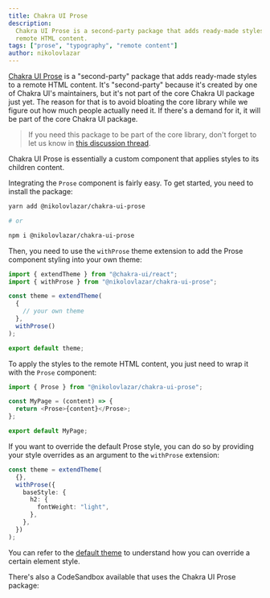 ```yaml
---
title: Chakra UI Prose
description:
  Chakra UI Prose is a second-party package that adds ready-made styles to
  remote HTML content.
tags: ["prose", "typography", "remote content"]
author: nikolovlazar
---
```


[Chakra UI Prose](https://github.com/nikolovlazar/chakra-ui-prose) is a
"second-party" package that adds ready-made styles to a remote HTML content.
It's "second-party" because it's created by one of Chakra UI's maintainers, but
it's not part of the core Chakra UI package just yet. The reason for that is to
avoid bloating the core library while we figure out how much people actually
need it. If there's a demand for it, it will be part of the core Chakra UI
package.

> If you need this package to be part of the core library, don't forget to let
> us know in
> [this discussion thread](https://github.com/chakra-ui/chakra-ui-docs/discussions/469).

Chakra UI Prose is essentially a custom component that applies styles to its
children content.

Integrating the `Prose` component is fairly easy. To get started, you need to
install the package:

```bash
yarn add @nikolovlazar/chakra-ui-prose

# or

npm i @nikolovlazar/chakra-ui-prose
```

Then, you need to use the `withProse` theme extension to add the Prose component
styling into your own theme:

```typescript ln={2,8}
import { extendTheme } from "@chakra-ui/react";
import { withProse } from "@nikolovlazar/chakra-ui-prose";

const theme = extendTheme(
  {
    // your own theme
  },
  withProse()
);

export default theme;
```

To apply the styles to the remote HTML content, you just need to wrap it with
the `Prose` component:

```typescript
import { Prose } from "@nikolovlazar/chakra-ui-prose";

const MyPage = (content) => {
  return <Prose>{content}</Prose>;
};

export default MyPage;
```

If you want to override the default Prose style, you can do so by providing your
style overrides as an argument to the `withProse` extension:

```typescript
const theme = extendTheme(
  {},
  withProse({
    baseStyle: {
      h2: {
        fontWeight: "light",
      },
    },
  })
);
```

You can refer to the
[default theme](https://github.com/nikolovlazar/chakra-ui-prose/blob/main/packages/chakra-ui-prose/src/theme.ts#L17)
to understand how you can override a certain element style.

There's also a CodeSandbox available that uses the Chakra UI Prose package:

<!--

<SandpackEditor
  dependencies={{
    "@nikolovlazar/chakra-ui-prose": "1.0.4",
  }}
  files={{
    "/App.tsx": App,
    "/index.tsx": Index,
  }}
/> -->

